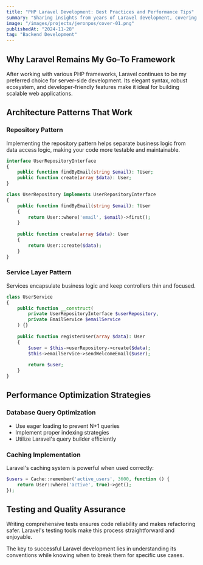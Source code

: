 ```yaml
---
title: "PHP Laravel Development: Best Practices and Performance Tips"
summary: "Sharing insights from years of Laravel development, covering architecture patterns, performance optimization, and maintainable code practices."
image: "/images/projects/jeronpos/cover-01.png"
publishedAt: "2024-11-28"
tag: "Backend Development"
---
```


## Why Laravel Remains My Go-To Framework

After working with various PHP frameworks, Laravel continues to be my preferred choice for server-side development. Its elegant syntax, robust ecosystem, and developer-friendly features make it ideal for building scalable web applications.

## Architecture Patterns That Work

### Repository Pattern
Implementing the repository pattern helps separate business logic from data access logic, making your code more testable and maintainable.

```php
interface UserRepositoryInterface
{
    public function findByEmail(string $email): ?User;
    public function create(array $data): User;
}

class UserRepository implements UserRepositoryInterface
{
    public function findByEmail(string $email): ?User
    {
        return User::where('email', $email)->first();
    }
    
    public function create(array $data): User
    {
        return User::create($data);
    }
}
```

### Service Layer Pattern
Services encapsulate business logic and keep controllers thin and focused.

```php
class UserService
{
    public function __construct(
        private UserRepositoryInterface $userRepository,
        private EmailService $emailService
    ) {}
    
    public function registerUser(array $data): User
    {
        $user = $this->userRepository->create($data);
        $this->emailService->sendWelcomeEmail($user);
        
        return $user;
    }
}
```

## Performance Optimization Strategies

### Database Query Optimization
- Use eager loading to prevent N+1 queries
- Implement proper indexing strategies
- Utilize Laravel's query builder efficiently

### Caching Implementation
Laravel's caching system is powerful when used correctly:

```php
$users = Cache::remember('active_users', 3600, function () {
    return User::where('active', true)->get();
});
```

## Testing and Quality Assurance

Writing comprehensive tests ensures code reliability and makes refactoring safer. Laravel's testing tools make this process straightforward and enjoyable.

The key to successful Laravel development lies in understanding its conventions while knowing when to break them for specific use cases.